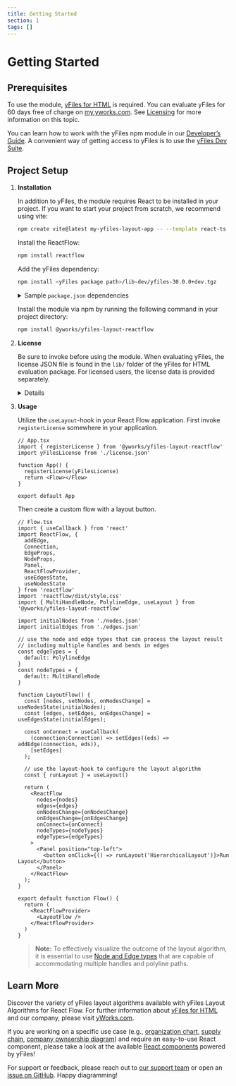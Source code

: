 ```yaml
---
title: Getting Started
section: 1
tags: []
---
```


# Getting Started

## Prerequisites

To use the module, [yFiles for HTML](https://www.yworks.com/products/yfiles-for-html) is required.
You can evaluate yFiles for 60 days free of charge on [my.yworks.com](https://my.yworks.com/signup?product=YFILES_HTML_EVAL).
See [Licensing](licensing)  for more information on this topic.

You can learn how to work with the yFiles npm module in our [Developer’s Guide](https://docs.yworks.com/yfileshtml/#/dguide/yfiles_npm_module). A convenient way of getting access
to yFiles is to use the [yFiles Dev Suite](https://www.npmjs.com/package/yfiles-dev-suite).

## Project Setup

1. **Installation**

   In addition to yFiles, the module requires React to be installed in your project. If you want to start your project
   from scratch, we recommend using vite:

   ```bash
   npm create vite@latest my-yfiles-layout-app -- --template react-ts
   ```

   Install the ReactFlow:
   ```bash
   npm install reactflow
   ```

   Add the yFiles dependency:
   ```bash
   npm install <yFiles package path>/lib-dev/yfiles-30.0.0+dev.tgz
   ```

   <details>

   <summary>Sample <code>package.json</code> dependencies</summary>
   The resulting package.json dependencies should resemble the following:

   ```json
      dependencies: {
        "react": "^18.2.0",
        "react-dom": "^18.2.0",
        "reactflow": "^11.11.0",
        "@yfiles/yfiles": "./lib-dev/yfiles-30.0.0.tgz"
     }
   ```
   </details>

   Install the module via npm by running the following command in your project directory:

   ```bash
   npm install @yworks/yfiles-layout-reactflow
   ```

2. **License**

   Be sure to invoke <TypeLink type="registerLicense" /> before using the module.
   When evaluating yFiles, the license JSON file is found in the `lib/` folder of the yFiles for HTML evaluation package.
   For licensed users, the license data is provided separately.

   <details>

       <summary>License registration</summary>

       Import or paste your license data and register the license, e.g. in `App.tsx`:

       ```js
       import yFilesLicense from './license.json'

       registerLicense(yFilesLicense)
       ```
   </details>


3. **Usage**

   Utilize the `useLayout`-hook in your React Flow application. First invoke `registerLicense` somewhere in your application.

   ```tsx
   // App.tsx
   import { registerLicense } from '@yworks/yfiles-layout-reactflow'
   import yFilesLicense from './license.json'

   function App() {
     registerLicense(yFilesLicense)
     return <Flow></Flow>
   }

   export default App
   ```
   Then create a custom flow with a layout button.

   ```tsx
   // Flow.tsx
   import { useCallback } from 'react'
   import ReactFlow, {
     addEdge,
     Connection,
     EdgeProps,
     NodeProps,
     Panel,
     ReactFlowProvider,
     useEdgesState,
     useNodesState
   } from 'reactflow'
   import 'reactflow/dist/style.css'
   import { MultiHandleNode, PolylineEdge, useLayout } from '@yworks/yfiles-layout-reactflow'

   import initialNodes from './nodes.json'
   import initialEdges from './edges.json'

   // use the node and edge types that can process the layout result
   // including multiple handles and bends in edges
   const edgeTypes = {
     default: PolylineEdge
   }
   const nodeTypes = {
     default: MultiHandleNode
   }

   function LayoutFlow() {
     const [nodes, setNodes, onNodesChange] = useNodesState(initialNodes);
     const [edges, setEdges, onEdgesChange] = useEdgesState(initialEdges);

     const onConnect = useCallback(
       (connection:Connection) => setEdges((eds) => addEdge(connection, eds)),
       [setEdges]
     );

     // use the layout-hook to configure the layout algorithm
     const { runLayout } = useLayout()

     return (
       <ReactFlow
         nodes={nodes}
         edges={edges}
         onNodesChange={onNodesChange}
         onEdgesChange={onEdgesChange}
         onConnect={onConnect}
         nodeTypes={nodeTypes}
         edgeTypes={edgeTypes}
       >
         <Panel position="top-left">
           <button onClick={() => runLayout('HierarchicalLayout')}>Run Layout</button>
         </Panel>
       </ReactFlow>
     );
   }

   export default function Flow() {
     return (
       <ReactFlowProvider>
         <LayoutFlow />
       </ReactFlowProvider>
     )
   }

   ```

   > **Note:** To effectively visualize the outcome of the layout algorithm, it is essential to use
   [Node and Edge types](../features/customelementtypes) that are capable of accommodating multiple handles and polyline paths.


## Learn More
Discover the variety of yFiles layout algorithms available with yFiles Layout Algorithms for React Flow.
For further information about [yFiles for HTML](https://www.yworks.com/yfiles-overview) and our company, please visit [yWorks.com](https://www.yworks.com).

If you are working on a specific use case (e.g., [organization chart](https://www.npmjs.com/package/@yworks/react-yfiles-orgchart),
[supply chain](https://www.npmjs.com/package/@yworks/react-yfiles-supply-chain), [company ownsership diagram](https://www.npmjs.com/package/@yworks/react-yfiles-company-ownership))
and require an easy-to-use React component, please take a look at the available [React components](https://www.yworks.com/yfiles-react-components) powered by yFiles!

For support or feedback, please reach out to [our support team](https://www.yworks.com/products/yfiles/support) or open an [issue on GitHub](https://github.com/yWorks/yfiles-layout-reactflow/issues). Happy diagramming!
